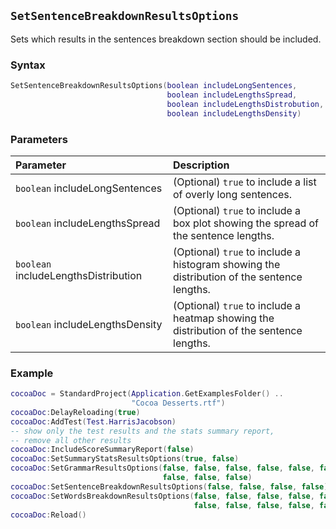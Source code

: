 ::: {.minipage data-latex="{\textwidth}"}
## `SetSentenceBreakdownResultsOptions`

Sets which results in the sentences breakdown section should be included.

### Syntax {-}

``` .lua
SetSentenceBreakdownResultsOptions(boolean includeLongSentences,
                                   boolean includeLengthsSpread,
                                   boolean includeLengthsDistrobution,
                                   boolean includeLengthsDensity)
```

### Parameters {-}

**Parameter** | **Description**
| :-- | :-- |
| `boolean` includeLongSentences | (Optional) `true` to include a list of overly long sentences. | 
| `boolean` includeLengthsSpread | (Optional) `true` to include a box plot showing the spread of the sentence lengths. | 
| `boolean` includeLengthsDistribution | (Optional) `true` to include a histogram showing the distribution of the sentence lengths. | 
| `boolean` includeLengthsDensity | (Optional) `true` to include a heatmap showing the distribution of the sentence lengths. |

### Example {-}

``` .lua
cocoaDoc = StandardProject(Application.GetExamplesFolder() ..
                           "Cocoa Desserts.rtf")
cocoaDoc:DelayReloading(true)
cocoaDoc:AddTest(Test.HarrisJacobson)
-- show only the test results and the stats summary report,
-- remove all other results
cocoaDoc:IncludeScoreSummaryReport(false)
cocoaDoc:SetSummaryStatsResultsOptions(true, false)
cocoaDoc:SetGrammarResultsOptions(false, false, false, false, false, false, false,
                                  false, false, false)
cocoaDoc:SetSentenceBreakdownResultsOptions(false, false, false, false)
cocoaDoc:SetWordsBreakdownResultsOptions(false, false, false, false, false, false,
                                         false, false, false, false, false)
cocoaDoc:Reload()
```
:::
